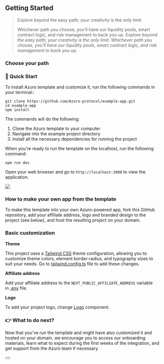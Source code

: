 
## Getting Started
> Explore beyond the easy path; your creativity is the only limit.
>
> Whichever path you choose, you’ll have our liquidity pools, smart contract logic, and risk management to back you up.
*Explore beyond the easy path; your creativity is the only limit. Whichever path you choose, you’ll have our liquidity pools, smart contract logic, and risk management to back you up.*

### Choose your path

<div className="grid lg:grid-cols-3 gap-3 mt-8">
  <Card
    title="Easy"
    text="
        <p>- Low-code option</p>
        <p>- Prerequisites: Git, Node.js</p>
        <p>- Result: basic dApp with access to onchain data in less than a day.</p>"
    to="https://gem.azuro.org/hub/apps/get-started#-quick-start"
  />
  <Card
    title="Medium"
    text="
        <p>- Moderate coding (SDK)</p>
        <p>- Prerequisites: JavaScript, Web3 (wagmi, ethers)</p>
        <p>- Result: basic dApp in less than a day with access to onchain data and broad customization opportunities.</p>"
    to="https://gem.azuro.org/hub/apps/sdk/overview"
  />
  <Card
    title="Advanced"
    text="
        <p>- Independent coding</p>
        <p>- Prerequisites: GraphQL, Web3 (wagmi, ethers, or other similar libs)</p>
        <p>- Result: any Azuro app (betting interfaces, bots, game engines, DAOs, etc.).</p>"
    to="guides/advanced/overview"
  />
</div>

### 🚀 Quick Start

To install Azuro template and customize it, run the following commands in your terminal::

```
git clone https://github.com/Azuro-protocol/example-app.git
cd example-app
npm install
```

The commands will do the following:

1. Clone the Azuro template to your computer
2. Navigate into the example project directory
3. Install all the necessary dependencies for running the project 

When you're ready to run the template on the localhost, run the following command:

```
npm run dev
```

Open your web browser and go to `http://localhost:3000` to view the application.

<Image
  src="/images/hub/template.png"
  width={2000}
  height={700}
/>
### How to make your own app from the template

To make this template into your own Azuro-powered app, fork this GitHub repository, add your affiliate address, logo and branded design to the project (see below), and host the resulting project on your domain.

### Basic customization

**Theme**

This project uses a [Tailwind CSS](https://tailwindcss.com/docs/theme) theme configuration, allowing you to customize theme colors, element border-radius, and typography sizes to suit your needs. Go to [tailwind.config.ts](https://github.com/Azuro-protocol/example-app/blob/main/tailwind.config.ts) file to add these changes.

**Affiliate address**

Add your affiliate address to the `NEXT_PUBLIC_AFFILIATE_ADDRESS` variable in [.env](https://github.com/Azuro-protocol/example-app/blob/main/.env) file.

**Logo**

To add your project logo, change [Logo](https://github.com/Azuro-protocol/example-app/blob/main/src/components/ui/Logo/Logo.tsx) component.

### 👉 What to do next?

Now that you've run the template and might have also customized it and hosted on your domain, we encourage you to access our onboarding materials, learn what to expect during the first weeks of the integration, and get support from the Azuro team if necessary.
####
<div className="px-50">
  <Button
    toTab="https://azuro-protocol.notion.site/91b821c6082141808585807b0a0dd2ea?v=03c9a83931574f33ad37ff1202690937"
    title="Start onboarding"
  />
</div>


